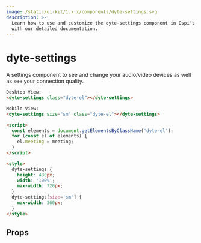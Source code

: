 ```yaml
---
image: /static/ui-kit/1.x.x/components/dyte-settings.svg
description: >-
  Learn how to use and customize the dyte-settings component in Ospi's UI Kit
  with our detailed documentation.
---
```


# dyte-settings

A settings component to see and change your audio/video devices
as well as see your connection quality.

```html
Desktop View:
<dyte-settings class="dyte-el"></dyte-settings>

Mobile View:
<dyte-settings size="sm" class="dyte-el"></dyte-settings>

<script>
  const elements = document.getElementsByClassName('dyte-el');
  for (const el of elements) {
    el.meeting = meeting;
  }
</script>

<style>
  dyte-settings {
    height: 480px;
    width: '100%';
    max-width: 720px;
  }
  dyte-settings[size='sm'] {
    max-width: 360px;
  }
</style>
```

## Props

<PropsTable of="dyte-settings" />

<head>
  <title>UI Kit dyte-settings</title>
</head>
